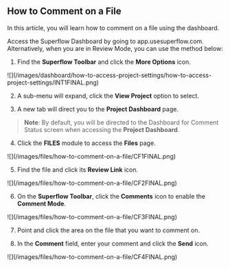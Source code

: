 ## How to Comment on a File

In this article, you will learn how to comment on a file using the dashboard.

Access the Superflow Dashboard by going to app.usesuperflow.com. Alternatively, when you are in Review Mode, you can use the method below:

1. Find the **Superflow Toolbar** and click the **More Options** icon.

<Frame>
![](/images/dashboard/how-to-access-project-settings/how-to-access-project-settings/INT1FINAL.png)
</Frame>

2. A sub-menu will expand, click the **View Project** option to select.

3. A new tab will direct you to the **Project Dashboard** page.

> **Note**: By default, you will be directed to the Dashboard for Comment Status screen when accessing the **Project Dashboard**.

4. Click the **FILES** module to access the **Files** page.

<Frame>
![](/images/files/how-to-comment-on-a-file/CF1FINAL.png)
</Frame>

5. Find the file and click its **Review Link** icon.

<Frame>
![](/images/files/how-to-comment-on-a-file/CF2FINAL.png)
</Frame>

6. On the **Superflow Toolbar**, click the **Comments** icon to enable the **Comment Mode**.

<Frame>
![](/images/files/how-to-comment-on-a-file/CF3FINAL.png)
</Frame>

7. Point and click the area on the file that you want to comment on.

8. In the **Comment** field, enter your comment and click the **Send** icon.

<Frame>
![](/images/files/how-to-comment-on-a-file/CF4FINAL.png)
</Frame>



